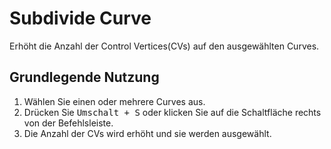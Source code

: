 
# Subdivide Curve

<Reference shortcut="Umschalt + S" command="Subdivide Curve" button="Rechts von der Befehlsleiste"  buttonIcon='button-subdivide-curve'/>

Erhöht die Anzahl der Control Vertices(CVs) auf den ausgewählten Curves.

## Grundlegende Nutzung

1. Wählen Sie einen oder mehrere Curves aus.
2. Drücken Sie <kbd>Umschalt + S</kbd> oder klicken Sie auf die Schaltfläche <ButtonIcon type="button-subdivide-curve" /> rechts von der Befehlsleiste.
3. Die Anzahl der CVs wird erhöht und sie werden ausgewählt.